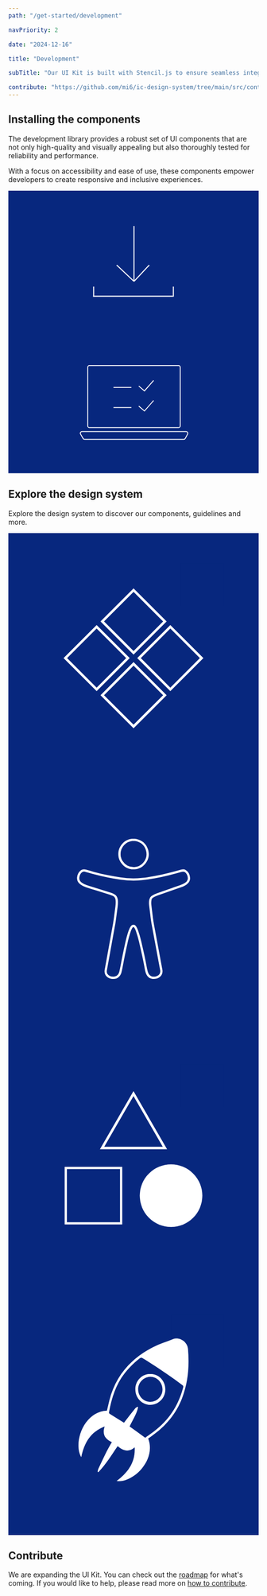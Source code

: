 ```yaml
---
path: "/get-started/development"

navPriority: 2

date: "2024-12-16"

title: "Development"

subTitle: "Our UI Kit is built with Stencil.js to ensure seamless integration across React, Vue, Angular, and other frameworks."

contribute: "https://github.com/mi6/ic-design-system/tree/main/src/content/structured/get-started/development.mdx"
---
```



## Installing the components

The development library provides a robust set of UI components that are not only high-quality and visually appealing but also thoroughly tested for reliability and performance.

With a focus on accessibility and ease of use, these components empower developers to create responsive and inclusive experiences.

<div className="get-started-vertical-cards">
  <IcCardVertical
    heading="Install the components"
    message="Install and use the UI Kit component library. Use React or web components to quickly build accessible interfaces."
    clickable
    href="/get-started/development/install-components"
    style={{ width: "100%" }}
  >
    <svg
      slot="image-top"
      style={{
        height: "100%",
        width: "100%",
      }}
      viewBox="0 0 248 140"
      fill="none"
      xmlns="http://www.w3.org/2000/svg"
    >
      <rect width="248" height="140" fill="#07277E" />
      <line x1="84" y1="104.5" x2="163" y2="104.5" stroke="white" />
      <line x1="84.5" y1="95" x2="84.5" y2="105" stroke="white" />
      <line x1="163.5" y1="95" x2="163.5" y2="105" stroke="white" />
      <line x1="124.5" y1="35" x2="124.5" y2="90" stroke="white" />
      <line
        x1="107.343"
        y1="73.6359"
        x2="124.343"
        y2="89.6359"
        stroke="white"
      />
      <line x1="124.635" y1="89.658" x2="139.635" y2="73.658" stroke="white" />
    </svg>
  </IcCardVertical>
  <IcCardVertical
    heading="Test the components"
    message="Test the UI Kit components within the shadow DOM using a testing framework."
    clickable
    href="/get-started/development/test-components"
    style={{ width: "100%" }}
  >
    <svg
      slot="image-top"
      style={{
        height: "100%",
        width: "100%",
      }}
      viewBox="0 0 248 140"
      fill="none"
      xmlns="http://www.w3.org/2000/svg"
    >
      <rect width="248" height="140" fill="#07277E" />
      <rect
        x="78.6472"
        y="33.4324"
        width="91.6588"
        height="61.3941"
        rx="1.72941"
        stroke="white"
        stroke-width="0.864706"
      />
      <path d="M104.156 55.05H121.882" stroke="white" stroke-width="0.864706" />
      <path
        d="M104.156 74.9382H121.882"
        stroke="white"
        stroke-width="0.864706"
      />
      <path
        d="M129.232 73.5546L134.853 78.397L143.932 68.0205"
        stroke="white"
        stroke-width="0.864706"
      />
      <path
        d="M129.232 53.6664L134.853 58.5088L143.932 48.1323"
        stroke="white"
        stroke-width="0.864706"
      />
      <path
        d="M176.063 98.7178H73.0284C71.6898 98.7178 70.8587 100.173 71.539 101.326L74.09 105.65C74.401 106.177 74.9675 106.5 75.5795 106.5H173.744C174.381 106.5 174.966 106.15 175.268 105.588L177.587 101.265C178.205 100.113 177.37 98.7178 176.063 98.7178Z"
        stroke="white"
        stroke-width="0.864706"
      />
    </svg>
  </IcCardVertical>
</div>

## Explore the design system

Explore the design system to discover our components, guidelines and more.

<div className="get-started-horizontal-cards">
  <GetStartedHorizontalCard
    heading="Components"
    message="Rapidly build apps that work robustly across frameworks."
    href="/components"
  >
    <svg
      slot="image"
      viewBox="0 0 1600 1600"
      fill="none"
      xmlns="http://www.w3.org/2000/svg"
    >
      <rect width="1600" height="1600" fill="#07277E" />
      <rect x="1104" y="192" width="272" height="272" fill="#07277E" />
      <rect
        x="800.453"
        y="364.314"
        width="283.04"
        height="283.04"
        transform="rotate(45 800.453 364.314)"
        stroke="white"
        stroke-width="16"
      />
      <rect
        x="800.453"
        y="835.22"
        width="283.04"
        height="283.04"
        transform="rotate(45 800.453 835.22)"
        stroke="white"
        stroke-width="16"
      />
      <rect
        x="564.453"
        y="598.314"
        width="283.04"
        height="283.04"
        transform="rotate(45 564.453 598.314)"
        stroke="white"
        stroke-width="16"
      />
      <rect
        x="1035.36"
        y="598.314"
        width="283.04"
        height="283.04"
        transform="rotate(45 1035.36 598.314)"
        stroke="white"
        stroke-width="16"
      />
    </svg>
  </GetStartedHorizontalCard>
  <GetStartedHorizontalCard
    heading="Accessibility"
    message="Design, build, and test apps and services that work for everyone. "
    href="/accessibility"
  >
    <svg
      slot="image"
      viewBox="0 0 1600 1600"
      fill="none"
      xmlns="http://www.w3.org/2000/svg"
    >
      <rect width="1600" height="1600" fill="#1E1E1E" />
      <rect width="1600" height="1600" fill="#07277E" />
      <mask id="path-2-inside-1_0_1" fill="white">
        <path d="M1161.56 608.776C1161.05 611.484 1160.7 614.23 1160.01 616.879C1156.8 629.18 1148.88 637.921 1138.8 644.942C1127.58 652.736 1115.1 657.938 1102.31 662.425C1082.58 669.329 1062.89 676.292 1043.18 683.235C1013.03 693.852 982.905 704.47 952.758 715.088C942.357 718.743 932.282 723.036 923.32 729.709C918.619 733.209 916.066 737.831 915.011 743.517C913.149 753.632 912.862 763.844 913.994 773.997C916.22 794.111 918.849 814.185 921.363 834.28C923.205 848.939 924.721 863.676 927.081 878.259C929.979 896.303 933.568 914.231 936.888 932.198C942.184 960.898 947.519 989.599 952.834 1018.3C958.399 1048.3 963.965 1078.27 969.549 1108.27C974.557 1135.25 979.547 1162.25 984.613 1189.21C989.737 1216.53 973.425 1238.95 947.941 1245.6C937.06 1248.44 926.045 1248.89 915.088 1246.28C900.484 1242.82 890.352 1233.57 883.424 1220.48C877.744 1209.75 875.019 1198.08 872.735 1186.25C867.612 1159.65 862.641 1133.02 856.961 1106.55C849.919 1073.67 842.434 1040.89 834.739 1008.16C829.654 986.562 823.724 965.153 816.202 944.247C813.266 936.104 810.291 927.943 805.283 920.768C801.176 914.888 797.645 914.869 793.462 920.71C788.28 927.943 785.229 936.24 782.312 944.537C773.811 968.653 767.517 993.428 761.894 1018.34C755.696 1045.82 749.785 1073.36 744.105 1100.94C739.461 1123.47 735.412 1146.12 730.998 1168.69C728.676 1180.46 726.412 1192.26 723.553 1203.92C721.288 1213.17 717.22 1221.74 711.348 1229.34C703.653 1239.3 693.597 1245.27 681.239 1247.07C667.403 1249.08 653.951 1247.69 641.304 1241.33C621.711 1231.48 611.848 1211.74 615.762 1189.98C621.5 1157.95 627.372 1125.95 633.187 1093.92C638.618 1063.98 644.029 1034.02 649.46 1004.08C655.985 968.054 662.375 931.985 669.091 895.993C672.833 875.918 674.964 855.65 677.689 835.44C679.972 818.479 682.313 801.518 684.424 784.537C686.209 770.206 687.111 755.837 685.173 741.39C683.599 729.612 677.477 721.392 666.827 716.809C659.861 713.83 652.684 711.316 645.449 709.034C614.995 699.345 584.502 689.83 554.028 680.256C534.589 674.145 514.938 668.594 495.748 661.748C482.814 657.126 470.111 651.498 459.019 642.95C444.761 631.945 437.411 617.827 439.368 599.396C441.076 583.267 446.776 568.974 458.942 557.97C469.477 548.455 481.778 545.631 495.461 549.518C512.482 554.373 529.427 559.517 546.525 564.101C577.536 572.417 608.797 579.65 640.249 585.993C665.963 591.177 691.793 595.702 717.815 599.164C744.796 602.742 771.835 605.237 799.065 605.295C817.219 605.333 835.334 604.192 853.411 602.413C880.699 599.744 907.776 595.625 934.719 590.674C964.156 585.259 993.44 579.128 1022.44 571.701C1049.17 564.836 1075.82 557.583 1102.4 550.137C1113.65 546.985 1124.35 546.849 1134.68 552.826C1142.47 557.332 1148.23 563.888 1152.64 571.682C1157.53 580.346 1160.45 589.668 1161.24 599.628C1161.28 600.034 1161.49 600.421 1161.6 600.808V608.679L1161.56 608.776Z" />
      </mask>
      <path
        d="M1161.56 608.776C1161.05 611.484 1160.7 614.23 1160.01 616.879C1156.8 629.18 1148.88 637.921 1138.8 644.942C1127.58 652.736 1115.1 657.938 1102.31 662.425C1082.58 669.329 1062.89 676.292 1043.18 683.235C1013.03 693.852 982.905 704.47 952.758 715.088C942.357 718.743 932.282 723.036 923.32 729.709C918.619 733.209 916.066 737.831 915.011 743.517C913.149 753.632 912.862 763.844 913.994 773.997C916.22 794.111 918.849 814.185 921.363 834.28C923.205 848.939 924.721 863.676 927.081 878.259C929.979 896.303 933.568 914.231 936.888 932.198C942.184 960.898 947.519 989.599 952.834 1018.3C958.399 1048.3 963.965 1078.27 969.549 1108.27C974.557 1135.25 979.547 1162.25 984.613 1189.21C989.737 1216.53 973.425 1238.95 947.941 1245.6C937.06 1248.44 926.045 1248.89 915.088 1246.28C900.484 1242.82 890.352 1233.57 883.424 1220.48C877.744 1209.75 875.019 1198.08 872.735 1186.25C867.612 1159.65 862.641 1133.02 856.961 1106.55C849.919 1073.67 842.434 1040.89 834.739 1008.16C829.654 986.562 823.724 965.153 816.202 944.247C813.266 936.104 810.291 927.943 805.283 920.768C801.176 914.888 797.645 914.869 793.462 920.71C788.28 927.943 785.229 936.24 782.312 944.537C773.811 968.653 767.517 993.428 761.894 1018.34C755.696 1045.82 749.785 1073.36 744.105 1100.94C739.461 1123.47 735.412 1146.12 730.998 1168.69C728.676 1180.46 726.412 1192.26 723.553 1203.92C721.288 1213.17 717.22 1221.74 711.348 1229.34C703.653 1239.3 693.597 1245.27 681.239 1247.07C667.403 1249.08 653.951 1247.69 641.304 1241.33C621.711 1231.48 611.848 1211.74 615.762 1189.98C621.5 1157.95 627.372 1125.95 633.187 1093.92C638.618 1063.98 644.029 1034.02 649.46 1004.08C655.985 968.054 662.375 931.985 669.091 895.993C672.833 875.918 674.964 855.65 677.689 835.44C679.972 818.479 682.313 801.518 684.424 784.537C686.209 770.206 687.111 755.837 685.173 741.39C683.599 729.612 677.477 721.392 666.827 716.809C659.861 713.83 652.684 711.316 645.449 709.034C614.995 699.345 584.502 689.83 554.028 680.256C534.589 674.145 514.938 668.594 495.748 661.748C482.814 657.126 470.111 651.498 459.019 642.95C444.761 631.945 437.411 617.827 439.368 599.396C441.076 583.267 446.776 568.974 458.942 557.97C469.477 548.455 481.778 545.631 495.461 549.518C512.482 554.373 529.427 559.517 546.525 564.101C577.536 572.417 608.797 579.65 640.249 585.993C665.963 591.177 691.793 595.702 717.815 599.164C744.796 602.742 771.835 605.237 799.065 605.295C817.219 605.333 835.334 604.192 853.411 602.413C880.699 599.744 907.776 595.625 934.719 590.674C964.156 585.259 993.44 579.128 1022.44 571.701C1049.17 564.836 1075.82 557.583 1102.4 550.137C1113.65 546.985 1124.35 546.849 1134.68 552.826C1142.47 557.332 1148.23 563.888 1152.64 571.682C1157.53 580.346 1160.45 589.668 1161.24 599.628C1161.28 600.034 1161.49 600.421 1161.6 600.808V608.679L1161.56 608.776Z"
        fill="#07277E"
        stroke="white"
        stroke-width="28.8"
        mask="url(#path-2-inside-1_0_1)"
      />
      <mask id="path-3-inside-2_0_1" fill="white">
        <path d="M807.389 352C811.151 352.58 814.969 352.948 818.673 353.779C855.384 361.979 880.906 383.698 892.516 419.728C904.26 456.184 896.297 489.352 870.486 517.55C853.445 536.174 831.761 546.424 806.699 547.701C768.798 549.615 739.016 534.221 718.041 502.291C707.64 486.451 702.785 468.678 702.958 449.725C703.188 423.693 712.188 401.007 730.092 382.151C746.346 365.035 766.38 355.346 789.696 352.522C790.828 352.387 791.941 352.174 793.074 352.019C797.852 352.019 802.63 352.019 807.389 352.019V352Z" />
      </mask>
      <path
        d="M807.389 352C811.151 352.58 814.969 352.948 818.673 353.779C855.384 361.979 880.906 383.698 892.516 419.728C904.26 456.184 896.297 489.352 870.486 517.55C853.445 536.174 831.761 546.424 806.699 547.701C768.798 549.615 739.016 534.221 718.041 502.291C707.64 486.451 702.785 468.678 702.958 449.725C703.188 423.693 712.188 401.007 730.092 382.151C746.346 365.035 766.38 355.346 789.696 352.522C790.828 352.387 791.941 352.174 793.074 352.019C797.852 352.019 802.63 352.019 807.389 352.019V352Z"
        fill="#07277E"
        stroke="white"
        stroke-width="28.8"
        mask="url(#path-3-inside-2_0_1)"
      />
    </svg>
  </GetStartedHorizontalCard>
  <GetStartedHorizontalCard
    heading="Custom themes"
    message="How to change the appearance of some components."
    href="/get-started/development/custom-theme"
  >
    <svg
      slot="image"
      viewBox="0 0 1600 1600"
      fill="none"
      xmlns="http://www.w3.org/2000/svg"
    >
      <rect width="1600" height="1600" fill="#07277E" />
      <rect x="1104" y="192" width="272" height="272" fill="#07277E" />
      <circle cx="1040" cy="1032" r="199.5" fill="white" stroke="white" />
      <rect
        x="367.12"
        y="855.12"
        width="353.76"
        height="353.76"
        stroke="white"
        stroke-width="14.24"
      />
      <path
        d="M599.082 728L800 380L1000.92 728H599.082Z"
        stroke="white"
        stroke-width="16"
      />
    </svg>
  </GetStartedHorizontalCard>
  <GetStartedHorizontalCard
    heading="Releases"
    message="Our approach to releases and versioning."
    href="/get-started"
  >
    <svg
      slot="image"
      viewBox="0 0 1600 1600"
      fill="none"
      xmlns="http://www.w3.org/2000/svg"
    >
      <rect width="1600" height="1600" fill="#07277E" />
      <rect x="1040" y="192" width="336" height="336" fill="#07277E" />
      <g clip-path="url(#clip0_743_11336)">
        <path
          d="M893.822 983.521C947.251 1120.22 797.259 1269.27 691.827 1255.06C762.082 1201.99 812.906 1138.19 807.502 1039.98C768.027 1074.49 732.801 1061.07 698.901 1032.01C658.664 1089.3 624.004 1149.56 575.046 1198.15C573.548 1197.46 572.049 1196.78 570.551 1196.07C572.049 1189.64 572.491 1182.68 575.218 1176.85C592.07 1140.83 608.97 1104.85 626.755 1069.3C637.195 1048.44 649.256 1028.44 661.588 1006.31C619.754 987.673 598.407 957.899 615.774 906.451C523.092 941.543 484.918 1014.16 466.2 1101.99C411.789 1012.81 483.199 809.304 630.12 805.81C635.279 783.985 640.192 761.882 645.719 739.931C685.956 580.525 785.197 471.757 924.872 399.776C966.239 378.458 1011.68 365.596 1054.82 347.746C1090.32 333.036 1144.14 363.267 1148.36 410.612C1157.97 518.444 1149.64 623.491 1110.63 725.044C1071.82 826.115 1005.84 903.894 919.689 964.76C910.944 970.938 902.371 977.318 893.822 983.521ZM874.932 978.71C892.643 965.722 910.625 952.632 928.508 939.416C1023.52 869.157 1086.02 775.656 1116.87 659.469C1118.59 652.962 1119.87 648.075 1113.28 643.088C1030.21 580.095 944.229 521.609 854.912 468.491C851.596 466.516 844.496 467.427 841.229 469.883C804.505 497.784 772.178 530.395 743.413 567.031C686.054 640.1 660.359 726.462 643.361 816.545C642.869 819.128 645.35 823.736 647.733 825.229C677.972 844.395 708.457 863.157 739.31 882.297C741.325 879.563 743.216 876.854 745.23 874.271C766.528 847.054 787.654 819.71 809.344 792.822C813.447 787.733 819.833 784.568 825.164 780.517C826.564 781.555 827.94 782.593 829.34 783.656C820.349 828.521 794.139 865.942 775.126 906.451C808.534 930.63 841.303 954.329 874.957 978.66L874.932 978.71ZM1125.66 618.604C1130.11 611.009 1126.65 606.021 1119.38 601.084C1043.13 549.586 967.001 497.936 891.022 446.033C883.333 440.767 877.61 441.501 872.918 447.223C956.954 504.19 1041.16 561.283 1125.66 618.579V618.604ZM1121.32 639.67C1125.61 633.998 1121.83 630.099 1116.21 625.871C1036.72 565.79 954.448 510.064 869.503 458.515C863.141 454.667 858.4 454.11 855.354 459.376C943.861 519.381 1032.22 579.285 1121.29 639.67H1121.32Z"
          fill="white"
        />
        <path
          d="M908.02 570.5C961.326 570.5 1003.63 614.377 1003.55 669.597C1003.48 723.601 960.957 767.58 908.315 768.111C854.838 768.643 811.628 724.158 811.727 668.635C811.825 613.592 854.101 570.5 908.045 570.5H908.02ZM906.817 748.945C950.026 749.173 985.719 712.968 985.424 669.192C985.129 625.467 950.272 589.312 908.192 589.109C865.155 588.907 829.659 625.061 829.684 669.015C829.684 712.714 864.443 748.717 906.817 748.945Z"
          fill="white"
        />
        <path
          d="M912 423.999L848 455.999L856 463.999L1128 647.999L1136 615.999L1128 591.999L912 423.999Z"
          fill="white"
        />
      </g>
      <defs>
        <clipPath id="clip0_743_11336">
          <rect
            width="704"
            height="912"
            fill="white"
            transform="translate(448 344)"
          />
        </clipPath>
      </defs>
    </svg>
  </GetStartedHorizontalCard>
</div>

## Contribute

We are expanding the UI Kit. You can check out the [roadmap](/community/roadmap) for what's coming. If you would like to help, please read more on [how to contribute](/community).
